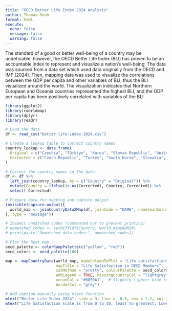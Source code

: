 ```yaml
---
title: "OECD Better Life Index 2024 Analysis"
author: Thomas Seoh
format: html
execute:
  echo: false
  message: false
  warning: false
---
```

The standard of a good or better well-being of a country may be undefinable, however, the OECD Better Life Index (BLI) has proven to be an accountable index to represent and visualize a nation's well-being. The data was sourced from a data set which used data originally from the OECD and IMF (2024). Then, mapping data was used to visualize the correlations between the GDP per capita and other variables of BLI, thus the BLI visualized around the world. The visualization indicates that Northern European and Oceania countries represented the highest BLI, and the GDP per capita has been positively correlated with variables of the BLI.
```r
library(ggplot2)
library(rworldmap)
library(dplyr)
library(readr)

# Load the data
df <- read_csv("better-life-index-2024.csv")

# Create a lookup table to correct country names
country_lookup <- data.frame(
  Original = c("Czechia", "Türkiye", "Korea", "Slovak Republic", "United States"),
  Corrected = c("Czech Republic", "Turkey", "South Korea", "Slovakia", "United States of America")
)

# Correct the country names in the data
df <- df %>%
  left_join(country_lookup, by = c("Country" = "Original")) %>%
  mutate(Country = ifelse(is.na(Corrected), Country, Corrected)) %>%
  select(-Corrected)

# Prepare data for mapping and capture output
invisible(capture.output({
  world_map <- joinCountryData2Map(df, joinCode = "NAME", nameJoinColumn = "Country", verbose = FALSE)
}, type = "message"))

# Inspect unmatched codes (commented out to prevent printing)
# unmatched_codes <- setdiff(df$Country, world_map$ADMIN)
# print(paste("Unmatched data codes:", unmatched_codes))

# Plot the heat map
oecd_palette <- colorRampPalette(c("yellow", "red"))
oecd_colors <- oecd_palette(100)

map <- mapCountryData(world_map, nameColumnToPlot = "Life satisfaction", 
                      mapTitle = "Life Satisfaction in OECD Members",
                      catMethod = "pretty", colourPalette = oecd_colors, 
                      addLegend = TRUE, missingCountryCol = "lightgrey", 
                      oceanCol = "#0050A1",  # Slightly lighter blue for the ocean
                      borderCol = "grey")

# Add caption manually using mtext function
mtext("Better Life Index 2024", side = 3, line = -0.5, cex = 1.2, col = "black", font = 1.5)
mtext("Life Satisfaction scale is from 0 to 10, least to greatest. Lowest score is 5.5, highest is 8 within OECD.", side = 1, line = 4, cex = 0.8, col = "black", font = 1, adj = 0)
```
